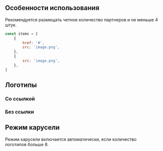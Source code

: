 

## Особенности использования
Рекомендуется размещать четное количество партнеров и не меньше 4 штук.

```javascript collapse=Демо данные
const items = [
    {
        href: '#',
        src: 'image.png',
    },
    {
        src: 'image.png',
    },
]
```

## Логотипы

### Со ссылкой

<Playground>
    <ContentArea>
        <Partners items={fourItems} />
    </ContentArea>
</Playground>

### Без ссылки

<Playground>
    <ContentArea>
        <Partners items={eightItemsWithoutHref} />
    </ContentArea>
</Playground>

## Режим карусели
Режим карусели включается автоматически, если количество логотипов больше 8.

<Playground>
    <ContentArea>
        <Partners items={twelveItems} />
    </ContentArea>
</Playground>
